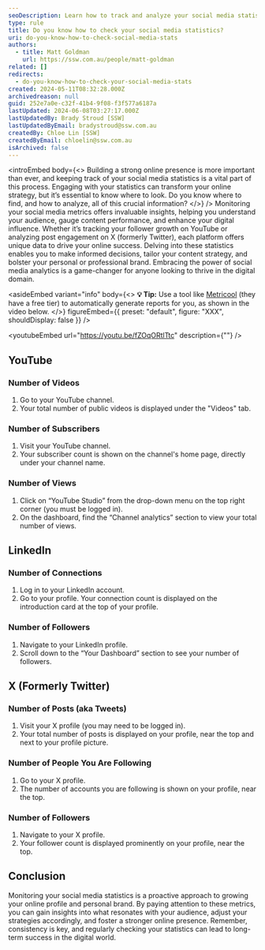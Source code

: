 ```yaml
---
seoDescription: Learn how to track and analyze your social media statistics on YouTube, LinkedIn, X (formerly Twitter), and more.
type: rule
title: Do you know how to check your social media statistics?
uri: do-you-know-how-to-check-social-media-stats
authors:
  - title: Matt Goldman
    url: https://ssw.com.au/people/matt-goldman
related: []
redirects:
  - do-you-know-how-to-check-your-social-media-stats
created: 2024-05-11T08:32:28.000Z
archivedreason: null
guid: 252e7a0e-c32f-41b4-9f08-f3f577a6187a
lastUpdated: 2024-06-08T03:27:17.000Z
lastUpdatedBy: Brady Stroud [SSW]
lastUpdatedByEmail: bradystroud@ssw.com.au
createdBy: Chloe Lin [SSW]
createdByEmail: chloelin@ssw.com.au
isArchived: false
---
```


<introEmbed
  body={<>
Building a strong online presence is more important than ever, and keeping track of your social media statistics is a vital part of this process. Engaging with your statistics can transform your online strategy, but it’s essential to know where to look. Do you know where to find, and how to analyze, all of this crucial information?
  </>}
/>
Monitoring your social media metrics offers invaluable insights, helping you understand your audience, gauge content performance, and enhance your digital influence. Whether it’s tracking your follower growth on YouTube or analyzing post engagement on X (formerly Twitter), each platform offers unique data to drive your online success. Delving into these statistics enables you to make informed decisions, tailor your content strategy, and bolster your personal or professional brand. Embracing the power of social media analytics is a game-changer for anyone looking to thrive in the digital domain.

<asideEmbed
  variant="info"
  body={<>
    **💡 Tip:** Use a tool like [Metricool](https://metricool.com/) (they have a free tier) to automatically generate reports for you, as shown in the video below.
  </>}
  figureEmbed={{
    preset: "default",
    figure: "XXX",
    shouldDisplay: false
  }}
/>

<youtubeEmbed url="https://youtu.be/fZOqORtlTtc" description={""} />

## YouTube

### Number of Videos

1. Go to your YouTube channel.
2. Your total number of public videos is displayed under the "Videos" tab.

### Number of Subscribers

1. Visit your YouTube channel.
2. Your subscriber count is shown on the channel's home page, directly under your channel name.

### Number of Views

1. Click on “YouTube Studio” from the drop-down menu on the top right corner (you must be logged in).
2. On the dashboard, find the “Channel analytics” section to view your total number of views.

## LinkedIn

### Number of Connections

1. Log in to your LinkedIn account.
2. Go to your profile. Your connection count is displayed on the introduction card at the top of your profile.

### Number of Followers

1. Navigate to your LinkedIn profile.
2. Scroll down to the “Your Dashboard” section to see your number of followers.

## X (Formerly Twitter)

### Number of Posts (aka Tweets)

1. Visit your X profile (you may need to be logged in).
2. Your total number of posts is displayed on your profile, near the top and next to your profile picture.

### Number of People You Are Following

1. Go to your X profile.
2. The number of accounts you are following is shown on your profile, near the top.

### Number of Followers

1. Navigate to your X profile.
2. Your follower count is displayed prominently on your profile, near the top.

## Conclusion

Monitoring your social media statistics is a proactive approach to growing your online profile and personal brand. By paying attention to these metrics, you can gain insights into what resonates with your audience, adjust your strategies accordingly, and foster a stronger online presence. Remember, consistency is key, and regularly checking your statistics can lead to long-term success in the digital world.

